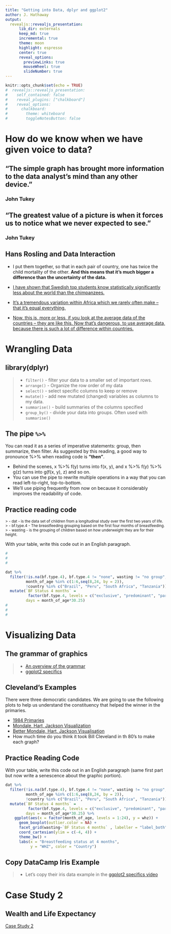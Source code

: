 ```yaml
---
title: "Getting into Data, dplyr and ggplot2"
author: J. Hathaway
output: 
  revealjs::revealjs_presentation:
      lib_dir: externals
      keep_md: true
      incremental: true
      theme: moon
      highlight: espresso
      center: true
      reveal_options:
        previewLinks: true
        mouseWheel: true
        slideNumber: true
---
```


```r
knitr::opts_chunk$set(echo = TRUE)
#  revealjs::revealjs_presentation:
#    self_contained: false
#    reveal_plugins: ["chalkboard"]
#    reveal_options:
#      chalkboard:
#        theme: whiteboard
#        toggleNotesButton: false
```

#  How do we know when we have given voice to data?

## "The simple graph has brought more information to the data analyst's mind than any other device."

### John Tukey


## "The greatest value of a picture is when it forces us to notice what we never expected to see." 

### John Tukey

## Hans Rosling and Data Interaction

- I put them together, so that in each pair of country, one has twice the child mortality of the other. **And this means that it's much bigger a difference than the uncertainty of the data.**

- [I have shown that Swedish top students know statistically significantly less about the world than the chimpanzees.](https://www.youtube.com/embed/usdJgEwMinM?rel=0&amp;start=80)

- [It's a tremendous variation within Africa which we rarely often make -- that it's equal everything.](https://www.youtube.com/embed/usdJgEwMinM?rel=0&amp;start=570)

- [Now, this is, more or less, if you look at the average data of the countries -- they are like this. Now that's dangerous, to use average data, because there is such a lot of difference within countries.](https://www.youtube.com/embed/usdJgEwMinM?rel=0&amp;start=823)

# Wrangling Data

## library(dplyr)

> - `filter()`  - filter your data to a smaller set of important rows.
> - `arrange()` - Organize the row order of my data
> - `select()`  - select specific columns to keep or remove 
> - `mutate()`  - add new mutated (changed) variables as columns to my data.
> - `summarise()` - build summaries of the columns specified
> - `group_by()`  - divide your data into groups. Often used with `summarise()`

## The pipe `%>%`

You can read it as a series of imperative statements: group, then summarize, then filter. As suggested by this reading, a good way to pronounce %>% when reading code is **"then"**.

* Behind the scenes, x %>% f(y) turns into f(x, y), and x %>% f(y) %>% g(z) turns into g(f(x, y), z) and so on. 
* You can use the pipe to rewrite multiple operations in a way that you can read left-to-right, top-to-bottom. 
* We'll use piping frequently from now on because it considerably improves the readability of code.

## Practice reading code

<small>
> - dat - is the data set of children from a longitudinal study over the first two years of life.
> - bf.type.4 - The breastfeeding grouping based on the first four months of breastfeeding.
> - wasting - is the grouping of children based on how underweight they are for their height.
</small>

With your table, write this code out in an English paragraph.

```r
#
#
#

dat %>%
  filter(!is.na(bf.type.4), bf.type.4 != "none", wasting != "no group", 
         month_of_age %in% c(1:6,seq(8,24, by = 2)), 
         !country %in% c("Brazil", "Peru", "South Africa", "Tanzania")) %>%
  mutate(`BF Status 4 months` = 
          factor(bf.type.4, levels = c("exclusive", "predominant", "partial")),
         days = month_of_age*30.25) 
#
#
#
```

# Visualizing Data

## The grammar of graphics

> - [An overview of the grammar](https://www.youtube.com/embed/uiTc55clwuA?rel=0)
> - [ggplot2 specifics](https://www.youtube.com/embed/PiY9hwOkL8U?rel=0)

## Cleveland's Examples

There were three democratic candidates.  We are going to use the following plots to help us understand the constituency that helped the winner in the primaries.

- [1984 Primaries](https://en.wikipedia.org/wiki/Democratic_Party_presidential_primaries,_1984)
- [Mondale, Hart, Jackson Visualization](../images/Cleveland_1_ok.png){target="blank"}
- [Better Mondale, Hart, Jackson Visualisation](../images/Cleveland_1_better.png){target="blank"}
- How much time do you think it took Bill Cleveland in th 80's to make each graph?

## Practice Reading Code

With your table, write this code out in an English paragraph  (same first part but now write a senescence about the graphic portion).

```r
dat %>%
  filter(!is.na(bf.type.4), bf.type.4 != "none", wasting != "no group", 
         month_of_age %in% c(1:6,seq(8,24, by = 2)), 
         !country %in% c("Brazil", "Peru", "South Africa", "Tanzania")) %>%
  mutate(`BF Status 4 months` = 
          factor(bf.type.4, levels = c("exclusive", "predominant", "partial")),
         days = month_of_age*30.25) %>%
    ggplot(aes(x = factor(month_of_age, levels = 1:24), y = whz)) +
      geom_boxplot(outlier.color = NA) +
      facet_grid(wasting~`BF Status 4 months` , labeller = "label_both") +
      coord_cartesian(ylim = c(-4, 4)) +
      theme_bw() +
      labs(x = "Breastfeeding status at 4 months", 
           y = "WHZ", color = "Country")
```

## Copy DataCamp Iris Example

> - Let's copy their iris data example in the [ggplot2 specifics video](https://www.youtube.com/embed/PiY9hwOkL8U?start=141)

# Case Study 2

## Wealth and Life Expectancy

[Case Study 2](https://byuistats.github.io/M335/weekly_projects/cs02_details.html)

